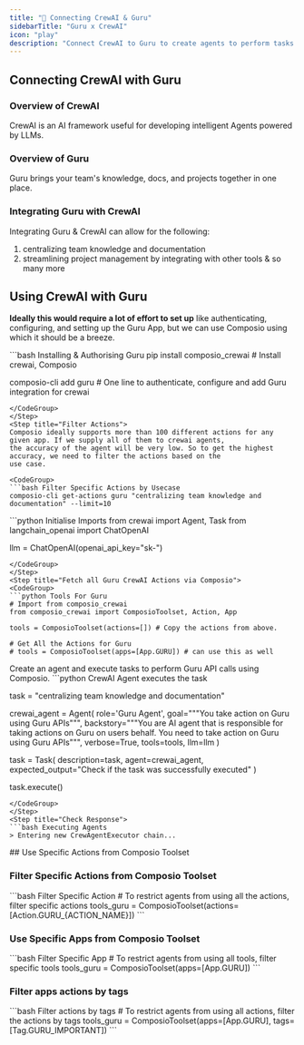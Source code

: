 ```yaml
---
title: "🚀 Connecting CrewAI & Guru"
sidebarTitle: "Guru x CrewAI"
icon: "play"
description: "Connect CrewAI to Guru to create agents to perform tasks using natural language"
---
```


## Connecting CrewAI with Guru

### Overview of CrewAI

CrewAI is an AI framework useful for developing intelligent Agents powered by LLMs.

### Overview of Guru

Guru brings your team's knowledge, docs, and projects together in one place.

### Integrating Guru with CrewAI

Integrating Guru & CrewAI can allow for the following:

1. centralizing team knowledge and documentation
2. streamlining project management by integrating with other tools
& so many more

## Using CrewAI with Guru

<Steps>
<Step title="Setting Up the Environment">

**Ideally this would require a lot of effort to set up** like authenticating, configuring, and setting up the Guru App, but we can use Composio using which it should be a breeze.

<CodeGroup>
```bash Installing & Authorising Guru
pip install composio_crewai # Install crewai, Composio 

composio-cli add guru # One line to authenticate, configure and add Guru integration for crewai
```
</CodeGroup>
</Step>
<Step title="Filter Actions">
Composio ideally supports more than 100 different actions for any given app. If we supply all of them to crewai agents, 
the accuracy of the agent will be very low. So to get the highest accuracy, we need to filter the actions based on the 
use case.

<CodeGroup>
```bash Filter Specific Actions by Usecase
composio-cli get-actions guru "centralizing team knowledge and documentation" --limit=10
```
</CodeGroup>

</Step>
<Step title="Import Base Packages">

<CodeGroup>
```python Initialise Imports
from crewai import Agent, Task
from langchain_openai import ChatOpenAI

llm = ChatOpenAI(openai_api_key="sk-<OPENAI KEY>")
```
</CodeGroup>
</Step>
<Step title="Fetch all Guru CrewAI Actions via Composio">
<CodeGroup>
```python Tools For Guru
# Import from composio_crewai
from composio_crewai import ComposioToolset, Action, App

tools = ComposioToolset(actions=[]) # Copy the actions from above. 

# Get All the Actions for Guru
# tools = ComposioToolset(apps=[App.GURU]) # can use this as well
```
</CodeGroup>
</Step>
<Step title="Execute the Agent">
Create an agent and execute tasks to perform Guru API calls using Composio. 
<CodeGroup>
```python CrewAI Agent executes the task

task = "centralizing team knowledge and documentation"

crewai_agent = Agent(
    role='Guru Agent',
    goal="""You take action on Guru using Guru APIs""",
    backstory="""You are AI agent that is responsible for taking actions on Guru on users behalf. You need to take action on Guru using Guru APIs""",
    verbose=True,
    tools=tools,
    llm=llm
)

task = Task(
    description=task,
    agent=crewai_agent,
    expected_output="Check if the task was successfully executed"
)

task.execute()
```
</CodeGroup>
</Step>
<Step title="Check Response">
```bash Executing Agents
> Entering new CrewAgentExecutor chain...
```
</Step>
</Steps>
## Use Specific Actions from Composio Toolset

### Filter Specific Actions from Composio Toolset

<CodeGroup>
```bash Filter Specific Action
# To restrict agents from using all the actions, filter specific actions
tools_guru = ComposioToolset(actions=[Action.GURU_{ACTION_NAME}])
```
</CodeGroup>

### Use Specific Apps from Composio Toolset
<CodeGroup>
```bash Filter Specific App
# To restrict agents from using all tools, filter specific tools
tools_guru = ComposioToolset(apps=[App.GURU])
```
</CodeGroup>

### Filter apps actions by tags 
<CodeGroup>
```bash Filter actions by tags
# To restrict agents from using all actions, filter the actions by tags
tools_guru = ComposioToolset(apps=[App.GURU], tags=[Tag.GURU_IMPORTANT])
```
</CodeGroup>